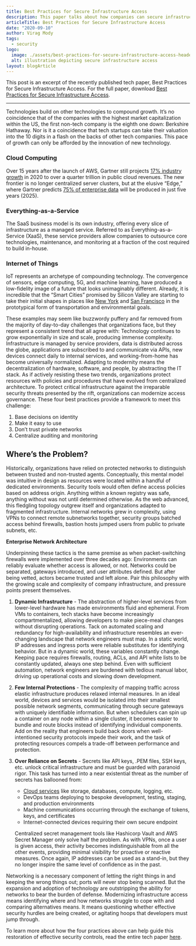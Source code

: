 ```yaml
---
title: Best Practices for Secure Infrastructure Access
description: This paper talks about how companies can secure infrastructure access by basing decisions on identity, not trusting private networks, and centralizing auditing/monitoring.
articleTitle: Best Practices for Secure Infrastructure Access
date: "2020-09-10"
author: Virag Mody
tags:
  - security
logo:
  image: ./assets/best-practices-for-secure-infrastructure-access-header.png
  alt: illustration depicting secure infrastructure access
layout: blogArticle
---
```



This post is an excerpt of the recently published tech paper, Best Practices for Secure Infrastructure Access. For the full paper, download [Best Practices for Secure Infrastructure Access](/resources/white-papers/secure-infrastructure-access/).

---

Technologies build on other technologies to compound growth. It’s no coincidence that of the companies with the highest market capitalization within the US, the first non-tech company is the eighth one down: Berkshire Hathaway. Nor is it a coincidence that tech startups can take their valuation into the 10 digits in a flash on the backs of other tech companies.  This pace of growth can only be afforded by the innovation of new technology.


### Cloud Computing

Over 15 years after the launch of AWS, Gartner still projects [17% industry growth](https://www.gartner.com/en/newsroom/press-releases/2019-11-13-gartner-forecasts-worldwide-public-cloud-revenue-to-grow-17-percent-in-2020) in 2020 to over a quarter trillion in public cloud revenues. The new frontier is no longer centralized server clusters, but at the elusive “Edge,” where Gartner predicts [75% of enterprise data](https://www.gartner.com/smarterwithgartner/what-edge-computing-means-for-infrastructure-and-operations-leaders/) will be produced in just five years (2025).


### Everything-as-a-Service

The SaaS business model is its own industry, offering every slice of infrastructure as a managed service. Referred to as Everything-as-a-Service (XaaS), these service providers allow companies to outsource core technologies, maintenance, and monitoring at a fraction of the cost required to build in-house.

<BlogImage src="./assets/best-practices-for-secure-infrastructure-access-1.png" alt="identify what you are already doing in the cloud from Gartner" width="100%"/>

### Internet of Things

IoT represents an archetype of compounding technology. The convergence of sensors, edge computing, 5G, and machine learning, have produced a low-fidelity image of a future that looks unimaginably different. Already, it is incredible that the “Smart Cities” promised by Silicon Valley are starting to take their initial shapes in places like [New York](https://www.ny-engineers.com/blog/how-new-york-is-becoming-a-smart-city) and [San Francisco](https://youtu.be/q2hj0mK6HKc) in the prototypical form of transportation and environmental goals.

These examples may seem like buzzwordy puffery and far removed from the majority of day-to-day challenges that organizations face, but they represent a consistent trend that all agree with: Technology continues to grow exponentially in size and scale, producing immense complexity. Infrastructure is managed by service providers, data is distributed across the globe, applications are subscribed to and communicate via APIs, new devices connect daily to internal services, and working-from-home has become universally normalized. Adapting to modernity means the decentralization of hardware, software, and people, by abstracting the IT stack. As if actively resisting these two trends, organizations protect resources with policies and procedures that have evolved from centralized architecture. To protect critical infrastructure against the irreparable security threats presented by the rift, organizations can modernize access governance. These four best practices provide a framework to meet this challenge:

1. Base decisions on identity
2. Make it easy to use
3. Don’t trust private networks
4. Centralize auditing and monitoring


## Where’s the Problem?

Historically, organizations have relied on protected networks to distinguish between trusted and non-trusted agents. Conceptually, this mental model was intuitive in design as resources were located within a handful of dedicated environments. Security tools would often define access policies based on address origin. Anything within a known registry was safe, anything without was not until determined otherwise. As the web advanced, this fledgling topology outgrew itself and organizations adapted to fragmented infrastructure. Internal networks grew in complexity, using VPNs to connect remote subnetworks together, security groups batched access behind firewalls, bastion hosts jumped users from public to private subnets, etc.

<BlogImage src="./assets/best-practices-for-secure-infrastructure-access-2.png" alt="enterprise network artchitecture" width="100%"/>

<EmailSubscribeViolet />

**Enterprise Network Architecture**

Underpinning these tactics is the same premise as when packet-switching firewalls were implemented over three decades ago: Environments can reliably evaluate whether access is allowed, or not. Networks could be separated, gateways introduced, and user attributes defined. But after being vetted, actors became trusted and left alone. Pair this philosophy with the growing scale and complexity of company infrastructure, and pressure points present themselves.


1. **Dynamic Infrastructure** - The abstraction of higher-level services from lower-level hardware has made environments fluid and ephemeral. From VMs to containers, tech stacks have become increasingly compartmentalized, allowing developers to make piece-meal changes without disrupting operations. Tack on automated scaling and redundancy for high-availability and infrastructure resembles an ever-changing landscape that network engineers must map. In a static world, IP addresses and ingress ports were reliable substitutes for identifying behavior. But in a dynamic world, these variables constantly change. Keeping pace requires firewalls, routing, ACLs, and API white lists to be constantly updated, always one step behind. Even with sufficient automation, network engineers are burdened with tedious manual labor, driving up operational costs and slowing down development.
2. **Few Internal Protections** - The complexity of mapping traffic across elastic infrastructure produces relaxed internal measures. In an ideal world, devices and services would be isolated into their smallest possible network segments, communicating through secure gateways with uniquely identifiable information. But when schedulers can spin up a container on any node within a single cluster, it becomes easier to bundle and route blocks instead of identifying individual components. Add on the reality that engineers build back doors when well-intentioned security protocols impede their work, and the task of protecting resources compels a trade-off between performance and protection.
3. **Over Reliance on Secrets** - Secrets like API keys, .PEM files, SSH keys, etc. unlock critical infrastructure and must be guarded with paranoid rigor. This task has turned into a near existential threat as the number of secrets has ballooned from:
	* [Cloud services](https://aws.amazon.com/products/) like storage, databases, compute, logging, etc.
	* DevOps teams deploying to bespoke development, testing, staging, and production environments
	* Machine communications occurring through the exchange of tokens, keys, and certificates
	* Internet-connected devices requiring their own secure endpoint

	Centralized secret management tools like Hashicorp Vault and AWS Secret Manager only solve half the problem. As with VPNs, once a user is given access, their activity becomes indistinguishable from all the other events, providing minimal visibility for proactive or reactive measures. Once again, IP addresses can be used as a stand-in, but they no longer inspire the same level of confidence as in the past.

Networking is a necessary component of letting the right things in and keeping the wrong things out; ports will never stop being scanned. But the expansion and adoption of technology are outstripping the ability for networks to bear the burden of defense. Modernizing infrastructure access means identifying where and how networks struggle to cope with and comparing alternatives means. It means questioning whether effective security hurdles are being created, or agitating hoops that developers must jump through.

To learn more about how the four practices above can help guide this restoration of effective security controls, read the entire tech paper [here](/resources/white-papers/secure-infrastructure-access/).

